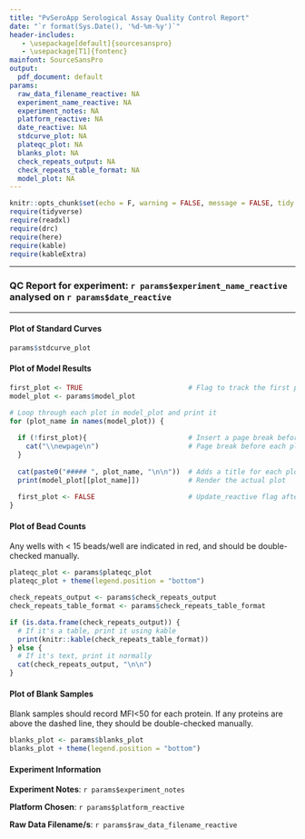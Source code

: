 ```yaml
---
title: "PvSeroApp Serological Assay Quality Control Report"
date: "`r format(Sys.Date(), '%d-%m-%y')`"
header-includes:
   - \usepackage[default]{sourcesanspro}
   - \usepackage[T1]{fontenc}
mainfont: SourceSansPro
output: 
  pdf_document: default
params:
  raw_data_filename_reactive: NA
  experiment_name_reactive: NA
  experiment_notes: NA
  platform_reactive: NA
  date_reactive: NA
  stdcurve_plot: NA
  plateqc_plot: NA
  blanks_plot: NA
  check_repeats_output: NA
  check_repeats_table_format: NA
  model_plot: NA
---
```


```r
knitr::opts_chunk$set(echo = F, warning = FALSE, message = FALSE, tidy = TRUE, fig.width=8, fig.height=6, fig.align="center", df_print = "kable")
require(tidyverse)
require(readxl)
require(drc)
require(here)
require(kable)
require(kableExtra)
```

***
### QC Report for experiment: `r params$experiment_name_reactive` analysed on `r params$date_reactive`
***

#### Plot of Standard Curves

```r
params$stdcurve_plot
```
\newpage
#### Plot of Model Results

```r
first_plot <- TRUE                          # Flag to track the first plot
model_plot <- params$model_plot

# Loop through each plot in model_plot and print it
for (plot_name in names(model_plot)) {
  
  if (!first_plot){                         # Insert a page break before the plot but not for the first one 
    cat("\\newpage\n")                      # Page break before each plot
  }
  
  cat(paste0("##### ", plot_name, "\n\n"))  # Adds a title for each plot
  print(model_plot[[plot_name]])            # Render the actual plot
  
  first_plot <- FALSE                       # Update_reactive flag after first plot is printed 
}
```
\newpage

#### Plot of Bead Counts

Any wells with < 15 beads/well are indicated in red, and should be double-checked manually.

```r
plateqc_plot <- params$plateqc_plot
plateqc_plot + theme(legend.position = "bottom")
```

```r
check_repeats_output <- params$check_repeats_output
check_repeats_table_format <- params$check_repeats_table_format

if (is.data.frame(check_repeats_output)) {
  # If it's a table, print it using kable
  print(knitr::kable(check_repeats_table_format))
} else {
  # If it's text, print it normally
  cat(check_repeats_output, "\n\n")
}
```
\newpage

#### Plot of Blank Samples

Blank samples should record MFI<50 for each protein. If any proteins are above the dashed line, they should be double-checked manually.

```r
blanks_plot <- params$blanks_plot
blanks_plot + theme(legend.position = "bottom")
```
\newpage

#### Experiment Information 

**Experiment Notes**: `r params$experiment_notes`

**Platform Chosen**: `r params$platform_reactive`

**Raw Data Filename/s**: `r params$raw_data_filename_reactive`

```r

```

